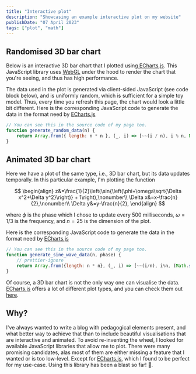 ```yaml
---
title: "Interactive plot"
description: "Showcasing an example interactive plot on my website"
publishDate: "07 April 2023"
tags: ["plot", "math"]
---
```


## Randomised 3D bar chart

Below is an interactive 3D bar chart that I plotted using<a href="https://echarts.apache.org/" target="_blank" rel="noopener noreferrer" class="cactus-link inline-block"> ECharts.js</a>. This JavaScript library uses <a target="_blank" rel="noopener noreferrer" class="cactus-link inline-block" href="https://en.wikipedia.org/wiki/WebGL">WebGL</a> under the hood to render the chart that you're seeing, and thus has high performance.

<div class="echarts" id="randomised-bar3d-chart" decoding="async" loading="lazy"></div>

The data used in the plot is generated via client-sided JavaScript (see code block below), and is uniformly random, which is sufficient for a simple toy model. Thus, every time you refresh this page, the chart would look a little bit different. Here is the corresponding JavaScript code to generate the data in the format need by <a href="https://echarts.apache.org/"  target="_blank" rel="noopener noreferrer" class="cactus-link inline-block">ECharts.js</a>

```js
// You can see this in the source code of my page too.
function generate_random_data(n) {
	return Array.from({ length: n * n }, (_, i) => [~~(i / n), i % n, Math.random()]);
}
```

## Animated 3D bar chart

Here we have a plot of the same type, i.e., 3D bar chart, but its data updates temporally. In this particular example, I'm plotting the function

$$
\begin{align}
z&=\frac{1}{2}\left(\sin{\left(\phi+\omega\sqrt{\Delta x^2+\Delta y^2}\right)} + 1\right),\nonumber\\
\Delta x&=x-\frac{n}{2},\nonumber\\
\Delta y&=y-\frac{n}{2},
\end{align}
$$

where $\phi$ is the phase which I chose to update every 500 milliseconds, $\omega=1/3$ is the frequency, and $n=25$ is the dimension of the plot.

<div class="echarts" id="sine-wave-bar3d-chart" decoding="async" loading="lazy"></div>

Here is the corresponding JavaScript code to generate the data in the format need by <a href="https://echarts.apache.org/" target="_blank" rel="noopener noreferrer" class="cactus-link inline-block">ECharts.js</a>

```js
// You can see this in the source code of my page too.
function generate_sine_wave_data(n, phase) {
	// prettier-ignore
	return Array.from({length: n * n}, (_, i) => [~~(i/n), i%n, (Math.sin(phase + (1/3) * Math.sqrt((~~(i/n) - n/2)**2 + ((i%n) - n/2)**2)) + 1)/2 ]);
}
```

Of course, a 3D bar chart is not the only way one can visualise the data. <a href="https://echarts.apache.org/" target="_blank" rel="noopener noreferrer" class="cactus-link inline-block">
ECharts.js</a> offers a lot of different plot types, and you can check them out <a href="https://echarts.apache.org/examples/" target="_blank" rel="noopener noreferrer" class="cactus-link inline-block">here</a>.

## Why?

I've always wanted to write a blog with pedagogical elements present, and what better way to achieve that than to include beautiful visualisations that are interactive and animated. To avoid re-inventing the wheel, I looked for available JavaScript libraries that allow me to plot. There were many promising candidates, alas most of them are either missing a feature that I wanted or is too low-level. Except for <a href="https://echarts.apache.org/"  target="_blank" rel="noopener noreferrer" class="cactus-link inline-block">ECharts.js</a>, which I found to be perfect for my use-case. Using this library has been a blast so far! 🥳.
